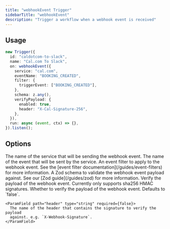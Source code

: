 ```yaml
---
title: "webhookEvent Trigger"
sidebarTitle: "webhookEvent"
description: "Trigger a workflow when a webhook event is received"
---
```


## Usage

```ts
new Trigger({
  id: "caldotcom-to-slack",
  name: "Cal.com To Slack",
  on: webhookEvent({
    service: "cal.com",
    eventName: "BOOKING_CREATED",
    filter: {
      triggerEvent: ["BOOKING_CREATED"],
    },
    schema: z.any(),
    verifyPayload: {
      enabled: true,
      header: "X-Cal-Signature-256",
    },
  }),
  run: async (event, ctx) => {},
}).listen();
```

## Options

<ParamField path="service" type="string" required={true}>
  The name of the service that will be sending the webhook event.
</ParamField>

<ParamField path="name" type="string" required={true}>
  The name of the event that will be sent by the service.
</ParamField>

<ParamField path="filter" type="object" required={false}>
  An event filter to apply to the webhook event. See the [event filter
  documentation](/guides/event-filters) for more information.
</ParamField>

<ParamField path="schema" type="Zod Schema" required={true}>
  A Zod schema to validate the webhook event payload against. See our [Zod
  guide](/guides/zod) for more information.
</ParamField>

<ParamField path="verifyPayload" type="object" required={false}>
  Verify the payload of the webhook event. Currently only supports sha256 HMAC
  signatures.
  <Expandable title="properties">
    <ParamField path="enabled" type="boolean" required={false}>
      Whether to verify the payload of the webhook event. Defaults to `false`.
    </ParamField>

    <ParamField path="header" type="string" required={false}>
      The name of the header that contains the signature to verify the payload
      against. e.g. `X-Webhook-Signature`.
    </ParamField>

  </Expandable>
</ParamField>
